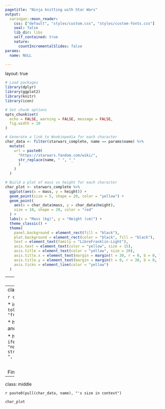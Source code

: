 ```yaml
---
pagetitle: "Ninja knitting with Star Wars"
output:
  xaringan::moon_reader:
    css: ["default", "styles/custom.css", "styles/custom-fonts.css"]
    seal: false
    lib_dir: libs
    self_contained: true
    nature:
      countIncrementalSlides: false
params: 
  name: NULL

---
```

layout: true

```r
# Load packages
library(dplyr)
library(ggplot2)
library(knitr)
library(icon)

# Set chunk options
opts_chunk$set(
  echo = FALSE, warning = FALSE, message = FALSE,
  fig.width = 10
)
```

```r
# Generate a link to Wookiepedia for each character
char_data <- filter(starwars_complete, name == params$name) %>% 
  mutate(
    url = paste0(
      "https://starwars.fandom.com/wiki/",
      str_replace(name, " ", "_"
      )
    )
  )
```

```r
# Build a plot of mass vs height for each character
char_plot <- starwars_complete %>% 
  ggplot(aes(x = mass, y = height)) +
  geom_point(size = 5, shape = 20, color = "yellow") +
  geom_point(
    aes(x = char_data$mass, y = char_data$height),
    size = 10, shape = 20, color = "red"
  ) +
  labs(x = "Mass (kg)", y = "Height (cm)") +
  theme_classic() +
  theme(
    panel.background = element_rect(fill = "black"),
    plot.background = element_rect(color = "black", fill = "black"),
    text = element_text(family = "LibreFranklin-Light"),
    axis.text = element_text(color = "yellow", size = 15),
    axis.title = element_text(color = "yellow", size = 20),
    axis.title.x = element_text(margin = margin(t = 30, r = 0, b = 0, l = 0)),
    axis.title.y = element_text(margin = margin(t = 0, r = 30, b = 0, l = 0)),
    axis.ticks = element_line(color = "yellow")
  )
```
---
class: middle, center

# `r char_data$name`

### A micro-dossier

<font size=50>`r fa_r_project(colour = "yellow")` `r fa_journal_whills(colour = "yellow")`</font>

Demo of iterative rendering of [{xaringan}](https://slides.yihui.org/xaringan/#1) slides with params using [{purrr}](https://purrr.tidyverse.org/)

[Data source](https://dplyr.tidyverse.org/reference/starwars.html) | [Slide source](https://www.github.com/matt-dray/ninja-knitting/) | [Blog post](https://www.rostrum.blog/2020/03/12/knit-with-params/)

---
class: middle

`r char_data$name`

* is a `r paste(char_data$gender, tolower(char_data$species), "from", char_data$homeworld)`

* has mass `r char_data$mass` kg and height `r char_data$height` cm

* has `r char_data$eye_color` eyes `r ifelse(char_data$hair_color == "none", "", paste("and", str_replace(char_data$hair_color, ", ", "/"), "hair"))`

<br>

Find out more on [Wookiepedia](`r char_data$url`)

---
class: middle

`r paste0(pull(char_data, name), "'s size in context")`

```r
char_plot
```
